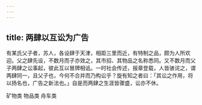 ```yaml
---
---
---
```

title: 两肆以互讼为广告
---



有某氏父子者，苏人，各设肆于天津，相距三里而近，有特制之品，颇为人所欢迎。父之肆先设，不数月而子亦效之，其市招、其物品之名称悉同。又不数月而父子两肆之讼事起，彼此互以冒牌相诋。一时社会传述，报章登载，人皆骇诧之，谓两肆同一，且父子也，今何不合并而乃构讼乎？旋有知之者曰：「其讼之作用，将以扬名也，广告之新法也。」自是而两肆之生涯皆骤盛，讼亦不休。





矿物类 物品类 舟车类